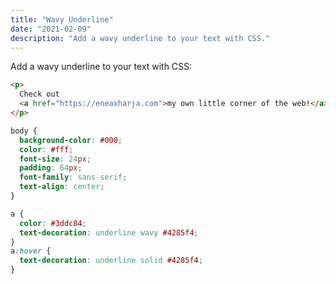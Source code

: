 ```yaml
---
title: "Wavy Underline"
date: "2021-02-09"
description: "Add a wavy underline to your text with CSS."
---
```


Add a wavy underline to your text with CSS:

```html title="wavy.html"
<p>
  Check out
  <a href="https://eneaxharja.com">my own little corner of the web!</a>
</p>
```

```css title="wavy.css"
body {
  background-color: #000;
  color: #fff;
  font-size: 24px;
  padding: 64px;
  font-family: sans-serif;
  text-align: center;
}

a {
  color: #3ddc84;
  text-decoration: underline wavy #4285f4;
}
a:hover {
  text-decoration: underline solid #4285f4;
}
```
